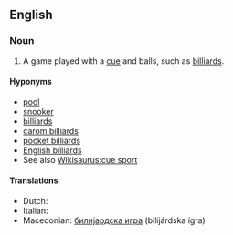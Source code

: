 ==English==
{{wikipedia}}

===Noun===
{{en-noun}}

# {{context|sports|lang=en}} A game played with a [[cue]] and balls, such as [[billiards]].

====Hyponyms====
* [[pool]]
* [[snooker]]
* [[billiards]]
* [[carom billiards]]
* [[pocket billiards]]
* [[English billiards]]
* See also [[Wikisaurus:cue sport]]

====Translations====
{{trans-top|game played with cue and balls}}
* Dutch: {{t|nl|biljartspel|n}}
* Italian: {{t+|it|stecca|f}}
* Macedonian: [[билијардска игра]] (bilijárdska ígra) {{g|f}}
{{trans-mid}}
{{trans-bottom}}